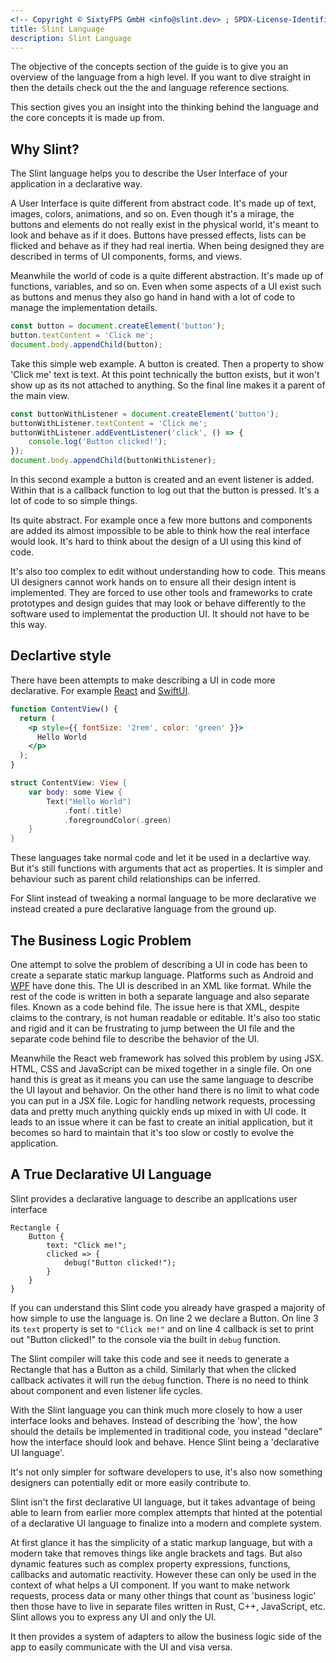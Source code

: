 ```yaml
---
<!-- Copyright © SixtyFPS GmbH <info@slint.dev> ; SPDX-License-Identifier: MIT -->
title: Slint Language
description: Slint Language
---
```



The objective of the concepts section of the guide is to give you an overview of the language from a high level. If you want to
dive straight in then the details check out the the <Link type="slintFile" label="coding section"/> and language reference
sections.

This section gives you an insight into the thinking behind the language and the core concepts it is made up from.



## Why Slint?

The Slint language helps you to describe the User Interface of your application in a declarative way.

A User Interface is quite different from abstract code. It's made up 
of text, images, colors, animations, and so on. Even though it's a mirage, the buttons and elements do not
really exist in the physical world, it's meant to look and behave as if it does. Buttons have pressed effects,
lists can be flicked and behave as if they had real inertia. When being designed they are described in terms
of UI components, forms, and views. 

Meanwhile the world of code is a quite different abstraction. It's made up of functions, variables, and so on.
Even when some aspects of a UI exist such as buttons and menus they also go hand in hand with a lot of code to
manage the implementation details.

```js
const button = document.createElement('button');
button.textContent = 'Click me';
document.body.appendChild(button);
```

Take this simple web example. A button is created. Then a property to show 'Click me' text is text. At this point
technically the button exists, but it won't show up as its not attached to anything. So the final line
makes it a parent of the main view. 

```js
const buttonWithListener = document.createElement('button');
buttonWithListener.textContent = 'Click me';
buttonWithListener.addEventListener('click', () => {
    console.log('Button clicked!');
});
document.body.appendChild(buttonWithListener);
```

In this second example a button is created and an event listener is added. Within that is a callback
function to log out that the button is pressed. It's a lot of code to so simple things.

Its quite abstract. For example once a few more buttons and components are added its almost impossible
to be able to think how the real interface would look. It's hard to think about the design of a UI
using this kind of code.

It's also too complex to edit without understanding how to code. This means UI designers cannot work
hands on to ensure all their design intent is implemented. They are forced to use other tools and frameworks
to crate prototypes and design guides that may look or behave differently to the software used to implementat
the production UI. It should not have to be this way.

## Declartive style

There have been attempts to make describing a UI in code more declarative. For example [React](https://reactjs.org/)
and [SwiftUI](https://developer.apple.com/xcode/swiftui/).


```jsx
function ContentView() {
  return (
    <p style={{ fontSize: '2rem', color: 'green' }}>
      Hello World
    </p>
  );
}
```

```swift
struct ContentView: View {
    var body: some View {
        Text("Hello World")
            .font(.title)
            .foregroundColor(.green)
    }
}
```

These languages take normal code and let it be used in a declartive way. But it's 
still functions with arguments that act as properties. It is simpler and behaviour
such as parent child relationships can be inferred. 

For Slint instead of tweaking a normal language to be more declarative we instead 
created a pure declarative language from the ground up.


## The Business Logic Problem

One attempt to solve the problem of describing a UI in code has been to create a separate static markup language.
Platforms such as Android and [WPF](https://docs.microsoft.com/en-us/dotnet/desktop/wpf/) have done this. The UI
is described in an XML like format. While the rest of the code is written in both a separate language and also 
separate files. Known as a code behind file. The issue here is that XML, despite claims to the contrary, is not 
human readable or editable. It's also too static and rigid and it can be frustrating to jump between the UI file
and the separate code behind file to describe the behavior of the UI.

Meanwhile the React web framework has solved this problem by using JSX. HTML, CSS and JavaScript can be mixed 
together in a single file. On one hand this is great as it means you can use the same language to describe the UI
layout and behavior. On the other hand there is no limit to what code you can put in a JSX file. Logic for handling
network requests, processing data and pretty much anything quickly ends up mixed in with UI code. It leads to an
issue where it can be fast to create an initial application, but it becomes so hard to maintain that it's too
slow or costly to evolve the application.

## A True Declarative UI Language

Slint provides a declarative language to describe an applications user interface

```slint showLineNumbers=true no-test
Rectangle {
    Button {
        text: "Click me!";
        clicked => {
            debug("Button clicked!");
        }
    }
}
```

If you can understand this Slint code you already have grasped a majority of how simple to use the language is.
On line 2 we declare a Button. On line 3 its `text` property is set to `"Click me!"` and on line 4 
callback is set to print out "Button clicked!" to the console via the built in `debug` function.

The Slint compiler will take this code and see it needs to generate a Rectangle that has a Button as a child.
Similarly that when the clicked callback activates it will run the `debug` function. There is no need to think
about component and even listener life cycles.

With the Slint language you can think much more closely to how a user interface looks and behaves. Instead of
describing the 'how', the how should the details be implemented in traditional code, you instead "declare" how
the interface should look and behave. Hence Slint being a 'declarative UI language'.

It's not only simpler for software developers to use, it's also now something designers can potentially edit or 
more easily contribute to.

Slint isn't the first declarative UI language, but it takes advantage of being able to learn from earlier more
complex attempts that hinted at the potential of a declarative UI language to finalize into a modern and complete
system.

At first glance it has the simplicity of a static markup language, but with a modern take that removes things like
angle brackets and tags. But also dynamic features such as complex property expressions, functions, callbacks
and automatic reactivity. However these can only be used in the context of what helps a UI component. If you want
to make network requests, process data or many other things that count as 'business logic' then those have to live
in separate files written in Rust, C++, JavaScript, etc. Slint allows you to express any UI and only the UI.

It then provides a system of adapters to allow the business logic side of the app to easily communicate with the UI
and visa versa.
